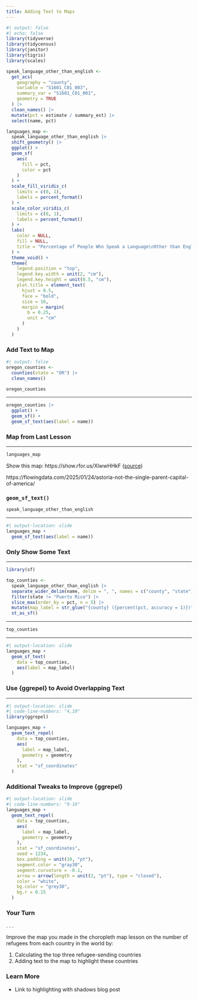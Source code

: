 ```yaml
---
title: Adding Text to Maps
---
```


```r
#| output: false
#| echo: false
library(tidyverse)
library(tidycensus)
library(janitor)
library(tigris)
library(scales)

speak_language_other_than_english <-
  get_acs(
    geography = "county",
    variable = "S1601_C01_003",
    summary_var = "S1601_C01_001",
    geometry = TRUE
  ) |>
  clean_names() |>
  mutate(pct = estimate / summary_est) |>
  select(name, pct)

languages_map <-
  speak_language_other_than_english |>
  shift_geometry() |>
  ggplot() +
  geom_sf(
    aes(
      fill = pct,
      color = pct
    )
  ) +
  scale_fill_viridis_c(
    limits = c(0, 1),
    labels = percent_format()
  ) +
  scale_color_viridis_c(
    limits = c(0, 1),
    labels = percent_format()
  ) +
  labs(
    color = NULL,
    fill = NULL,
    title = "Percentage of People Who Speak a Language\nOther than English in Each County in the United States"
  ) +
  theme_void() +
  theme(
    legend.position = "top",
    legend.key.width = unit(2, "cm"),
    legend.key.height = unit(0.5, "cm"),
    plot.title = element_text(
      hjust = 0.5,
      face = "bold",
      size = 16,
      margin = margin(
        b = 0.25,
        unit = "cm"
      )
    )
  )
```



### Add Text to Map

```r
#| output: false
oregon_counties <-
  counties(state = "OR") |>
  clean_names()
```

```r
oregon_counties
```

---

```r
oregon_counties |>
  ggplot() +
  geom_sf() +
  geom_sf_text(aes(label = name))
```

### Map from Last Lesson 

---

```r
languages_map
```

::: {.notes}
Show this map: https://show.rfor.us/XlwwHHkF ([source](https://links.mimestream.com/g/david@rfortherestofus.com/t/194b89b5675c462b))

https://flowingdata.com/2025/01/24/astoria-not-the-single-parent-capital-of-america/
:::

### `geom_sf_text()`

```r
speak_language_other_than_english
```

---

```r
#| output-location: slide
languages_map +
  geom_sf_text(aes(label = name))
```

### Only Show Some Text

---

```r
library(sf)

top_counties <-
  speak_language_other_than_english |>
  separate_wider_delim(name, delim = ", ", names = c("county", "state")) |>
  filter(state != "Puerto Rico") |>
  slice_max(order_by = pct, n = 5) |>
  mutate(map_label = str_glue("{county} ({percent(pct, accuracy = 1)})")) |>
  st_as_sf()
```

---

```r
top_counties
```

---

```r
#| output-location: slide
languages_map +
  geom_sf_text(
    data = top_counties,
    aes(label = map_label)
  )
```

### Use {ggrepel} to Avoid Overlapping Text

---

```r
#| output-location: slide
#| code-line-numbers: "4,10"
library(ggrepel)

languages_map +
  geom_text_repel(
    data = top_counties,
    aes(
      label = map_label,
      geometry = geometry
    ),
    stat = "sf_coordinates"
  )
```

### Additional Tweaks to Improve {ggrepel}

```r
#| output-location: slide
#| code-line-numbers: "9-16"
languages_map +
  geom_text_repel(
    data = top_counties,
    aes(
      label = map_label,
      geometry = geometry
    ),
    stat = "sf_coordinates",
    seed = 1234,
    box.padding = unit(10, "pt"),
    segment.color = "gray30",
    segment.curvature = -0.1,
    arrow = arrow(length = unit(2, "pt"), type = "closed"),
    color = "white",
    bg.color = "grey30",
    bg.r = 0.15
  )
```

### Your Turn {.your-turn}

. . .

Improve the map you made in the choropleth map lesson on the number of refugees from each country in the world by:

1. Calculating the top three refugee-sending countries
1. Adding text to the map to highlight these countries

### Learn More

- Link to highlighting with shadows blog post
